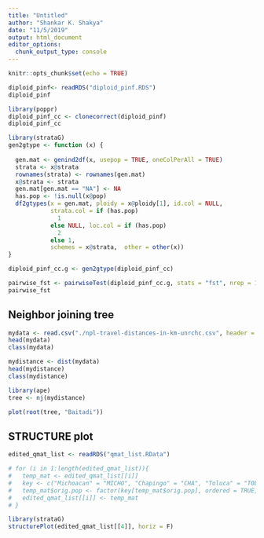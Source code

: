 ```yaml
---
title: "Untitled"
author: "Shankar K. Shakya"
date: "11/5/2019"
output: html_document
editor_options: 
  chunk_output_type: console
---
```


```r
knitr::opts_chunk$set(echo = TRUE)
```

```r
diploid_pinf<- readRDS("diploid_pinf.RDS")
diploid_pinf

library(poppr)
diploid_pinf_cc <- clonecorrect(diploid_pinf)
diploid_pinf_cc

```


```r

library(strataG)
gen2gtype <- function (x) {
  
  gen.mat <- genind2df(x, usepop = TRUE, oneColPerAll = TRUE)
  strata <- x@strata
  rownames(strata) <- rownames(gen.mat)
  x@strata <- strata
  gen.mat[gen.mat == "NA"] <- NA
  has.pop <- !is.null(x@pop)
  df2gtypes(x = gen.mat, ploidy = x@ploidy[1], id.col = NULL, 
            strata.col = if (has.pop) 
              1
            else NULL, loc.col = if (has.pop) 
              2
            else 1, 
            schemes = x@strata,  other = other(x))
}

diploid_pinf_cc.g <- gen2gtype(diploid_pinf_cc)

pairwise_fst <- pairwiseTest(diploid_pinf_cc.g, stats = "fst", nrep = 100)
pairwise_fst

```

## Neighbor joining tree

```r

mydata <- read.csv("./npl-travel-distances-in-km-unrchc.csv", header = T, row.names = 1)
head(mydata)
class(mydata)

mydistance <- dist(mydata)
head(mydistance)
class(mydistance)

library(ape)
tree <- nj(mydistance)

plot(root(tree, "Baitadi"))

```

## STRUCTURE plot

```r

edited_qmat_list <- readRDS("qmat_list.RData")

# for (i in 1:length(edited_qmat_list)){
#   temp_mat <- edited_qmat_list[[i]]
#   key <- c("Michoacan" = "MICHO", "Chapingo" = "CHA", "Toluca" = "TOLU", "San Gerónimo" = "SG", "Juchitepec" = "JFH", "Tlaxcala" = "TLAX")
#   temp_mat$orig.pop <- factor(key[temp_mat$orig.pop], ordered = TRUE, levels = key)
#   edited_qmat_list[[i]] <- temp_mat
# } 

library(strataG)
structurePlot(edited_qmat_list[[4]], horiz = F)

```



